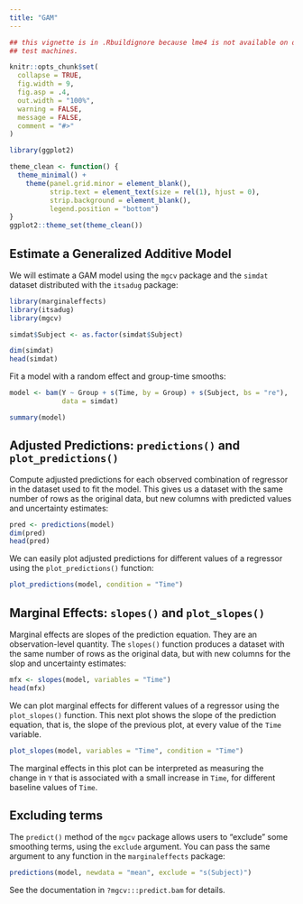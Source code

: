 ```yaml
---
title: "GAM"
---
```


```r
## this vignette is in .Rbuildignore because lme4 is not available on old CRAN
## test machines.

knitr::opts_chunk$set(
  collapse = TRUE,
  fig.width = 9,
  fig.asp = .4,
  out.width = "100%",
  warning = FALSE,
  message = FALSE,
  comment = "#>"
)

library(ggplot2)

theme_clean <- function() {
  theme_minimal() +
    theme(panel.grid.minor = element_blank(),
          strip.text = element_text(size = rel(1), hjust = 0),
          strip.background = element_blank(),
          legend.position = "bottom")
}
ggplot2::theme_set(theme_clean())
```

## Estimate a Generalized Additive Model

We will estimate a GAM model using the `mgcv` package and the `simdat` dataset distributed with the `itsadug` package:

```r
library(marginaleffects)
library(itsadug)
library(mgcv)

simdat$Subject <- as.factor(simdat$Subject)

dim(simdat)
head(simdat)
```

Fit a model with a random effect and group-time smooths:

```r
model <- bam(Y ~ Group + s(Time, by = Group) + s(Subject, bs = "re"),
             data = simdat)

summary(model)
```

## Adjusted Predictions: `predictions()` and `plot_predictions()`

Compute adjusted predictions for each observed combination of regressor in the dataset used to fit the model. This gives us a dataset with the same number of rows as the original data, but new columns with predicted values and uncertainty estimates:

```r
pred <- predictions(model)
dim(pred)
head(pred)
```

We can easily plot adjusted predictions for different values of a regressor using the `plot_predictions()` function:

```r
plot_predictions(model, condition = "Time")
```

## Marginal Effects: `slopes()` and `plot_slopes()`

Marginal effects are slopes of the prediction equation. They are an observation-level quantity. The `slopes()` function produces a dataset with the same number of rows as the original data, but with new columns for the slop and uncertainty estimates:

```r
mfx <- slopes(model, variables = "Time")
head(mfx)
```

We can plot marginal effects for different values of a regressor using the `plot_slopes()` function.
This next plot shows the slope of the prediction equation, that is, the slope of the previous plot, at every value of the `Time` variable.

```r
plot_slopes(model, variables = "Time", condition = "Time")
```

The marginal effects in this plot can be interpreted as measuring the change in `Y` that is associated with a small increase in `Time`, for different baseline values of `Time`.

## Excluding terms

The `predict()` method of the `mgcv` package allows users to "exclude" some smoothing terms, using the `exclude` argument. You can pass the same argument to any function in the `marginaleffects` package:

```r
predictions(model, newdata = "mean", exclude = "s(Subject)")
```

See the documentation in `?mgcv:::predict.bam` for details.

